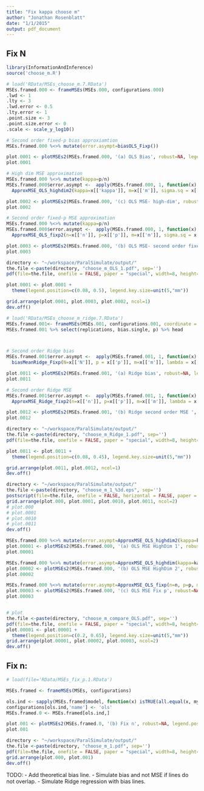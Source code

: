 ```yaml
---
title: "Fix kappa choose m"
author: "Jonathan Rosenblatt"
date: "1/1/2015"
output: pdf_document
---
```

## Fix N

```r
library(InformationAndInference)
source('choose_m.R')
```



```r
# load('RData/MSEs_choose_m.7.RData')
MSEs.framed.000 <- frameMSEs(MSEs.000, configurations.000)
.lwd <- 1
.lty <- 3
.lwd.error <- 0.5
.lty.error <- 1
.point.size <- 3
.point.size.error <- 0
.scale <- scale_y_log10()

# Second order fixed-p bias approxiamtion
MSEs.framed.000 %<>% mutate(error.asympt=biasOLS_Fixp())

plot.0001 <- plotMSEs2(MSEs.framed.000, '(a) OLS Bias', robust=NA, legend.position='none', jitter=0, line=TRUE, fix='Np', center='bias.mean', lty=.lty, lwd=.lwd, lwd.error=.lwd.error, lty.error = .lty.error, point.size = .point.size, point.size.error = .point.size.error)
plot.0001

# High dim MSE approximation
MSEs.framed.000 %<>% mutate(kappa=p/n)
MSEs.framed.000$error.asympt <-  apply(MSEs.framed.000, 1, function(x) 
  ApproxMSE_OLS_highdim2(kappa=x[['kappa']], m=x[['m']], sigma.sq = x[['sigma']]^2))

plot.0002 <- plotMSEs2(MSEs.framed.000, '(c) OLS MSE- high-dim', robust=NA, legend.position='none', jitter=0, line=TRUE, fix='Np', center='MSE',  lty=.lty, lwd=.lwd, lwd.error=.lwd.error, lty.error = .lty.error, point.size = .point.size, point.size.error = .point.size.error, scale.y = .scale)
plot.0002

# Second order fixed-p MSE approximation
MSEs.framed.000 %<>% mutate(kappa=p/n)
MSEs.framed.000$error.asympt <-  apply(MSEs.framed.000, 1, function(x) 
  ApproxMSE_OLS_fixp2(n=x[['n']], p=x[['p']], m=x[['m']], sigma.sq = x[['sigma']]^2))

plot.0003 <- plotMSEs2(MSEs.framed.000, '(b) OLS MSE- second order fixed-p', robust=NA, legend.position='none', jitter=0, line=TRUE, fix='Np', center='MSE', lty=.lty, lwd=.lwd,  lwd.error=.lwd.error, lty.error = .lty.error, point.size = .point.size, point.size.error = .point.size.error, scale.y = .scale)
plot.0003
```


```r
directory <- "~/workspace/ParalSimulate/output/"
the.file <-paste(directory, "choose_m_OLS_1.pdf", sep='')
pdf(file=the.file, onefile = FALSE, paper = "special", width=8, height=8)

plot.0001 <- plot.0001 +
  theme(legend.position=c(0.08, 0.5), legend.key.size=unit(5,"mm")) 

grid.arrange(plot.0001, plot.0003, plot.0002, ncol=1)
dev.off()
```






```r
# load('RData/MSEs_choose_m_ridge.7.RData')
MSEs.framed.001<- frameMSEs(MSEs.001, configurations.001, coordinate = 1)
MSEs.framed.001 %>% select(replications, bias.single, p) %>% head



# Second order Ridge bias
MSEs.framed.001$error.asympt <-  apply(MSEs.framed.001, 1, function(x) 
  biasMeanRidge_Fixp(N=x[['N']], p = x[['p']], m=x[['m']], lambda = x[['lambda']], beta = x[['beta.star']]))

plot.0011 <- plotMSEs2(MSEs.framed.001, '(a) Ridge bias', robust=NA, legend.position='none',  jitter=0, line=TRUE, fix='Np', center='bias.mean', lty = .lty, lwd=.lwd, lty.error = .lty.error, lwd.error = .lwd.error,  point.size = .point.size, point.size.error = .point.size.error)
plot.0011

# Second order Ridge MSE
MSEs.framed.001$error.asympt <-  apply(MSEs.framed.001, 1, function(x) 
  ApproxMSE_Ridge_fixp2(n=x[['n']], p=x[['p']], m=x[['m']], lambda = x[['lambda']], beta = x[['beta']], sigma.sq = x[['sigma']]^2))

plot.0012 <- plotMSEs2(MSEs.framed.001, '(b) Ridge second order MSE ', robust=NA, legend.position='none',  jitter=0, line=TRUE, fix='Np', center='MSE', lty = .lty, lwd=.lwd, lty.error = .lty.error, lwd.error = .lwd.error,  point.size = .point.size, point.size.error = .point.size.error, scale.y = scale_y_log10())
plot.0012
```


```r
directory <- "~/workspace/ParalSimulate/output/"
the.file <-paste(directory, "choose_m_Ridge_1.pdf", sep='')
pdf(file=the.file, onefile = FALSE, paper = "special", width=8, height=8)

plot.0011 <- plot.0011 +
  theme(legend.position=c(0.08, 0.45), legend.key.size=unit(5,"mm"))

grid.arrange(plot.0011, plot.0012, ncol=1)
dev.off()
```



```r
directory <- "~/workspace/ParalSimulate/output/"
the.file <-paste(directory, "choose_m_1_%3d.eps", sep='')
postscript(file=the.file, onefile = FALSE, horizontal = FALSE, paper = "special", width=8, height=8)
grid.arrange(plot.000, plot.0001, plot.0010, plot.0011, ncol=2)
# plot.000
# plot.0001
# plot.0010
# plot.0011
dev.off()
```





```r
MSEs.framed.000 %<>% mutate(error.asympt=ApproxMSE_OLS_highdim2(kappa=kappa, m = m, sigma.sq = sigma^2))
plot.00001 <- plotMSEs2(MSEs.framed.000, '(a) OLS MSE HighDim 1', robust=NA, legend.position='none', jitter=0, line=TRUE, fix='Np', center='MSE')
plot.00001

MSEs.framed.000 %<>% mutate(error.asympt=ApproxMSE_OLS_highdim(kappa=kappa, m = m, sigma.sq = sigma^2))
plot.00002 <- plotMSEs2(MSEs.framed.000, '(b) OLS MSE HighDim 2', robust=NA, legend.position='none', jitter=0, line=TRUE, fix='Np', center='MSE')
plot.00002

MSEs.framed.000 %<>% mutate(error.asympt=ApproxMSE_OLS_fixp(n=n, p=p, m = m, sigma.sq = sigma^2))
plot.00003 <- plotMSEs2(MSEs.framed.000, '(c) OLS MSE Fix p', robust=NA, legend.position='none', jitter=0, line=TRUE, fix='Np', center='MSE')
plot.00003


# plot
the.file <-paste(directory, "choose_m_compare_OLS.pdf", sep='')
pdf(file=the.file, onefile = FALSE, paper = "special", width=8, height=8)
plot.00001 <- plot.00001 +
  theme(legend.position=c(0.2, 0.65), legend.key.size=unit(5,"mm"))
grid.arrange(plot.00001, plot.00002, plot.00003, ncol=2)
dev.off()
```






## Fix n:
```r
# load(file='RData/MSEs_fix_p.1.RData') 

MSEs.framed <- frameMSEs(MSEs, configurations)

ols.ind <- sapply(MSEs.framed$model, function(x) isTRUE(all.equal(x, my.ols))) 
configurations[ols.ind,'name'] <- 'ols'
MSEs.framed.0 <- MSEs.framed[ols.ind,]
```

```r
plot.001 <- plotMSEs2(MSEs.framed.0, '(b) Fix n', robust=NA, legend.position='right', y.lim=c(0,3), jitter=0, line=TRUE, fix='n')
plot.001
```

```r
directory <- "~/workspace/ParalSimulate/output/"
the.file <-paste(directory, "choose_m_1.pdf", sep='')
pdf(file=the.file, onefile = FALSE, paper = "special", width=8, height=8)
grid.arrange(plot.000, plot.001)
dev.off()
```

TODO: 
- Add theoretical bias line.
- Simulate bias and not MSE if lines do not overlap.
- Simulate Ridge regression with bias lines.
